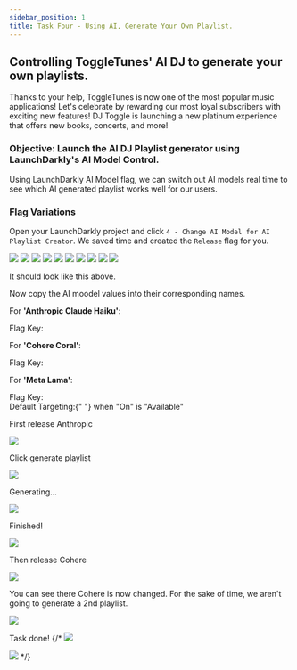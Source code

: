 ```yaml
---
sidebar_position: 1
title: Task Four - Using AI, Generate Your Own Playlist.
---
```



## Controlling ToggleTunes' AI DJ to generate your own playlists.

Thanks to your help, ToggleTunes is now one of the most popular music applications! Let's celebrate by rewarding our most loyal subscribers with exciting new features! DJ Toggle is launching a new platinum experience that offers new books, concerts, and more!

### Objective: Launch the AI DJ Playlist generator using LaunchDarkly's AI Model Control.

Using LaunchDarkly AI Model flag, we can switch out AI models real time to see which AI generated playlist works well for our users.

### Flag Variations

Open your LaunchDarkly project and click `4 - Change AI Model for AI Playlist Creator`. We saved time and created the `Release` flag for you.

<img src="/ai/1aiFlag.png" />
<img src="/ai/2aiEdit.png" />
<img src="/ai/3aiCopy.png" />
<img src="/ai/4aiSaveEdits.png" />
<img src="/ai/5aiComments.png" />
<img src="/ai/6aiTargeting.png" />
<img src="/ai/7aiOnSave.png" />
<img src="/ai/8aiEditAgain.png" />
<img src="/ai/9aiCohere.png" />
<img src="/ai/10aiReview.png" />


It should look like this above.

Now copy the AI moodel values into their corresponding names.

For **'Anthropic Claude Haiku'**:

<div className="flex items-center space-x-3">
  <span className="text-lg text-blue-500 font-bold">Flag Key:</span>
  <CopyField
    value={`{
  "max_tokens_to_sample": 1000,
  "modelId": "anthropic.claude-instant-v1",
  "temperature": 0.3,
  "top_p": 1
}`}
    client:load
  />
</div>

For **'Cohere Coral'**:

<div className="flex items-center space-x-3">
  <span className="text-lg text-blue-500 font-bold">Flag Key:</span>
  <CopyField
    value={`{
  "max_tokens": 1000,
  "modelId": "cohere.command-text-v14",
  "p": 1,
  "temperature": 0.5
}
`}
    client:load
  />
</div>

For **'Meta Lama'**:

<div className="flex items-center space-x-3">
  <span className="text-lg text-blue-500 font-bold">Flag Key:</span>
  <CopyField
    value={`{
    "max_gen_len": 1000,
    "modelId": "meta.llama2-13b-chat-v1",
    "temperature": 0.9,
    "top_p": 1
}
`}
    client:load
  />
</div>

</div>

<div className="flex items-center text-lg font-bold text-blue-500">
  Default Targeting:{" "}
  <span className="text-black dark:text-white font-normal">when "On" is "Available"</span>
</div>

First release Anthropic

<img src="/claudeFlagVariation.png" />

Click generate playlist

<img src="/claudeHomePage1.png" />

Generating...

<img src="/claudeHomePage2.png" />

Finished!

<img src="/claudeHomePage3.png" />

Then release Cohere

<img src="/cohereFlagVariation.png" />

You can see there Cohere is now changed. For the sake of time, we aren't going to generate a 2nd playlist.

<img src="/cohereHomePage1.png" />

Task done!
{/\* <img src='/cohereHomePage2.png' />

<img src="/cohereHomePage3.png" /> */}
